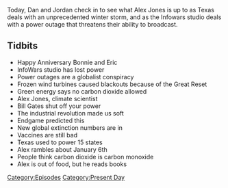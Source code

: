 {{DEFAULTSORT:
    #_EPISODE_0532:February 15, 2021
}}{{Episode
    | title           = February 15, 2021
    | caption         = [https://knowledgefight.libsyn.com/532-february-15-2021 Listen to this episode on Libsyn]
    | episodeNumber   = 532
    | length          = 00:47:55
    | airDate         = February 17, 2021
    | coverageDate    = February 15, 2021
    | episodeType     = [[:Category:Present Day|Present Day]]
    | oocDrop         = Dogs understand property rights
    | previousEpisode = [[531: February 14, 2021]]
    | nextEpisode     = [[533: February 17, 2021]]
}}

{{Stub}}

Today, Dan and Jordan check in to see what Alex Jones is up to as Texas deals with an unprecedented winter storm, and as the Infowars studio deals with a power outage that threatens their ability to broadcast.

==Tidbits==

*Happy Anniversary Bonnie and Eric
*InfoWars studio has lost power
*Power outages are a globalist conspiracy
*Frozen wind turbines caused blackouts because of the Great Reset
*Green energy says no carbon dioxide allowed
*Alex Jones, climate scientist
*Bill Gates shut off your power
*The industrial revolution made us soft
*Endgame predicted this
*New global extinction numbers are in
*Vaccines are still bad
*Texas used to power 15 states
*Alex rambles about January 6th
*People think carbon dioxide is carbon monoxide
*Alex is out of food, but he reads books

[[Category:Episodes]]
[[Category:Present Day]]